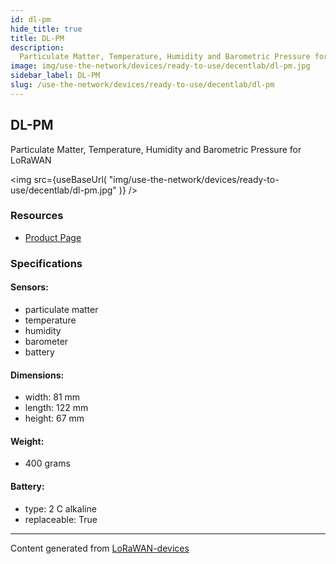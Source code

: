 ```yaml
---
id: dl-pm
hide_title: true
title: DL-PM
description:
  Particulate Matter, Temperature, Humidity and Barometric Pressure for LoRaWAN
image: img/use-the-network/devices/ready-to-use/decentlab/dl-pm.jpg
sidebar_label: DL-PM
slug: /use-the-network/devices/ready-to-use/decentlab/dl-pm
---
```



## DL-PM

Particulate Matter, Temperature, Humidity and Barometric Pressure for LoRaWAN

<img
  src={useBaseUrl(
    "img/use-the-network/devices/ready-to-use/decentlab/dl-pm.jpg"
  )}
/>

### Resources

- [Product Page](https://www.decentlab.com/products/particulate-matter-temperature-humidity-and-barometric-pressure-sensor-for-lorawan)

### Specifications

#### Sensors:

- particulate matter
- temperature
- humidity
- barometer
- battery

#### Dimensions:

- width: 81 mm
- length: 122 mm
- height: 67 mm

#### Weight:

- 400 grams

#### Battery:

- type: 2 C alkaline
- replaceable: True

---

Content generated from
[LoRaWAN-devices](https://github.com/TheThingsNetwork/lorawan-devices)
